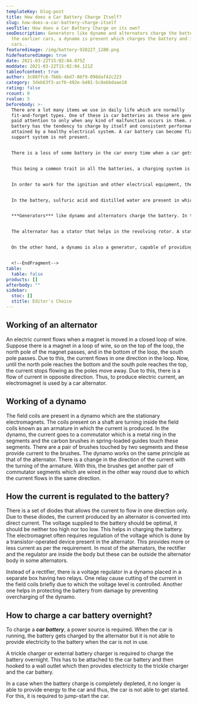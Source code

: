 ```yaml
---
templateKey: blog-post
title: How does a Car Battery Charge Itself?
slug: how-does-a-car-battery-charge-itself
seoTitle: How does a Car Battery Charge on its own?
seoDescription: Generators like dynamo and alternators charge the battery. In
  the earlier cars, a dynamo is present which charges the battery and in modern
  cars..
featuredimage: /img/battery-928227_1280.png
hidefeaturedimage: true
date: 2021-03-22T15:02:04.075Z
moddate: 2021-03-22T15:02:04.121Z
tableofcontent: true
author: 3c88ffc6-7b6b-4bd7-86f9-098daf42c223
category: 3deb63f3-acf6-492e-b481-5c8ebbdaae18
rating: false
rcount: 0
rvalue: 5
beforebody: >-
  There are a lot many items we use in daily life which are normally
  fit-and-forget types. One of these is car batteries as these are generally
  paid attention to only when any kind of malfunction occurs in them. A car
  battery has the tendency to charge by itself and consistent performance can be
  attained by a healthy electrical system. A car battery can become flat if the
  support system is not present.


  There is a loss of some battery in the car every time when a car gets started or use of battery while the car is off. At this point, the internal resistance of the battery comes into play which has the capacity to make the battery run flat.


  This being a common trait in all the batteries, a charging system is to be present. In a car, an alternator is the most important component of the charging system. It is present in the engine which helps in charging the battery by converting the power of the engine into electrical energy.


  In order to work for the ignition and other electrical equipment, there is the use of electricity by the car. There is a rechargeable battery along with a charging system in the car due to which there is no running down of the battery in the car.


  In the battery, sulfuric acid and distilled water are present in which lead plates are immersed. To each of the terminals, half of these plates are connected. A chemical reaction occurs due to the electricity supplied which helps in depositing extra lead on one set of plates. This extra lead then dissolves from the plates when electricity is supplied to the battery due to which an electric current is produced.


  ***Generators*** like dynamo and alternators charge the battery. In the earlier cars, a dynamo is present which charges the battery and in modern cars, an alternator is present. Both of these are controlled by a belt present in the engine.


  The alternator has a stator that helps in the revolving rotor. A stator is actually a stationary set of wire coil winding and a rotor is an electromagnet containing carbon or copper-carbon brushes through which a small amount of electricity is supplied. In the stator coils, much electricity is generated due to the rotation of the electromagnet. With each turning of the rotor, the direction of flow of the electricity changes and so the electricity generated is called alternating current. But it has to be direct and flow in one direction due to which it needs to be rectified.


  On the other hand, a dynamo is also a generator, capable of providing direct current but it is heavy than an alternator and produces less efficient current


  <!--EndFragment-->
table:
  table: false
products: []
afterbody: ""
sidebar:
  stoc: []
  stitle: Editor's Choice
---
```

## **Working of an alternator**

An electric current flows when a magnet is moved in a closed loop of wire. Suppose there is a magnet in a loop of wire, so on the top of the loop, the north pole of the magnet passes, and in the bottom of the loop, the south pole passes. Due to this, the current flows in one direction in the loop. Now, until the north pole reaches the bottom and the south pole reaches the top, the current stops flowing as the poles move away. Due to this, there is a flow of current in opposite direction. Thus, to produce electric current, an electromagnet is used by a car alternator.

## **Working of a dynamo**

The field coils are present in a dynamo which are the stationary electromagnets. The coils present on a shaft are turning inside the field coils known as an armature in which the current is produced. In the dynamo, the current goes to a commutator which is a metal ring in the segments and the carbon brushes in spring-loaded guides touch these segments. There are a pair of brushes touched by two segments and these provide current to the brushes. The dynamo works on the same principle as that of the alternator. There is a change in the direction of the current with the turning of the armature. With this, the brushes get another pair of commutator segments which are wired in the other way round due to which the current flows in the same direction.

## **How the current is regulated to the battery?**

There is a set of diodes that allows the current to flow in one direction only. Due to these diodes, the current produced by an alternator is converted into direct current. The voltage supplied to the battery should be optimal, it should be neither too high nor too low. This helps in charging the battery. The electromagnet often requires regulation of the voltage which is done by a transistor-operated device present in the alternator. This provides more or less current as per the requirement. In most of the alternators, the rectifier and the regulator are inside the body but these can be outside the alternator body in some alternators.

Instead of a rectifier, there is a voltage regulator in a dynamo placed in a separate box having two relays. One relay cause cutting of the current in the field coils briefly due to which the voltage level is controlled. Another one helps in protecting the battery from damage by preventing overcharging of the dynamo.

## **How to charge a car battery overnight**?

To charge a ***car battery***, a power source is required. When the car is running, the battery gets charged by the alternator but it is not able to provide electricity to the battery when the car is not in use.

A trickle charger or external battery charger is required to charge the battery overnight. This has to be attached to the car battery and then hooked to a wall outlet which then provides electricity to the trickle charger and the car battery.

In a case when the battery charge is completely depleted, it no longer is able to provide energy to the car and thus, the car is not able to get started. For this, it is required to jump-start the car.